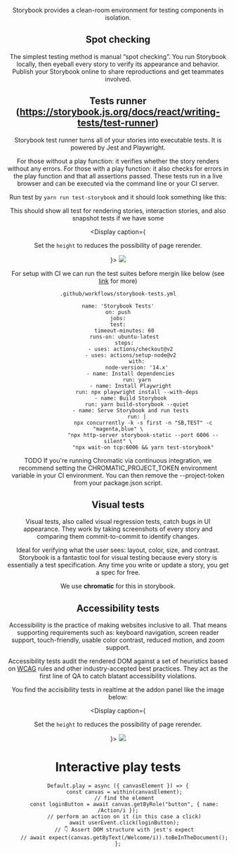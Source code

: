 

<Meta title="Testing" />

<Header text={'Testing'} imgSrc={'src/assets/HeaderDesign.png'}/>


Storybook provides a clean-room environment for testing components in isolation.


## Spot checking
The simplest testing method is manual “spot checking”. You run Storybook locally, then eyeball every story to verify its appearance and behavior. Publish your Storybook online to share reproductions and get teammates involved.

## Tests runner (https://storybook.js.org/docs/react/writing-tests/test-runner) 

Storybook test runner turns all of your stories into executable tests. It is powered by Jest and Playwright.

For those without a play function: it verifies whether the story renders without any errors.
For those with a play function: it also checks for errors in the play function and that all assertions passed.
These tests run in a live browser and can be executed via the command line or your CI server.

Run test by `yarn run test-storybook` and it should look something like this:

This should show all test for rendering stories, interaction stories, and also snapshot tests if we have some

<Display caption={<p>Set the <Code>height</Code> to reduces the possibility of page rerender.</p>}>
  <Image  src="src/assets/test-storybook.png " />
</Display>


For setup with CI we can run the test suites before mergin like below  (see [link](https://storybook.js.org/docs/react/writing-tests/test-runner) for more)

    .github/workflows/storybook-tests.yml

    name: 'Storybook Tests'
    on: push
    jobs:
    test:
        timeout-minutes: 60
        runs-on: ubuntu-latest
        steps:
            - uses: actions/checkout@v2
            - uses: actions/setup-node@v2
                with:
                node-version: '14.x'
            - name: Install dependencies
                run: yarn
            - name: Install Playwright
                run: npx playwright install --with-deps
            - name: Build Storybook
                run: yarn build-storybook --quiet
            - name: Serve Storybook and run tests
                run: |
                    npx concurrently -k -s first -n "SB,TEST" -c "magenta,blue" \
                    "npx http-server storybook-static --port 6006 --silent" \
                    "npx wait-on tcp:6006 && yarn test-storybook"

 
TODO
If you're running Chromatic via continuous integration, we recommend setting
the CHROMATIC_PROJECT_TOKEN environment variable in your CI environment.
You can then remove the --project-token from your package.json script.

## Visual tests


Visual tests, also called visual regression tests, catch bugs in UI appearance. They work by taking screenshots of every story and comparing them commit-to-commit to identify changes.

Ideal for verifying what the user sees: layout, color, size, and contrast. Storybook is a fantastic tool for visual testing because every story is essentially a test specification. Any time you write or update a story, you get a spec for free.

We use **chromatic** for this in storybook.


## Accessibility tests

Accessibility is the practice of making websites inclusive to all. That means supporting requirements such as: keyboard navigation, screen reader support, touch-friendly, usable color contrast, reduced motion, and zoom support.

Accessibility tests audit the rendered DOM against a set of heuristics based on [WCAG](https://www.w3.org/WAI/standards-guidelines/wcag/) rules and other industry-accepted best practices. They act as the first line of QA to catch blatant accessibility violations.


You find the accisibility tests in realtime at the addon panel like the image below:

<Display caption={<p>Set the <Code>height</Code> to reduces the possibility of page rerender.</p>}>
  <Image  src="src/assets/test-accessibility.png" />
</Display>

# Interactive play tests

    Default.play = async ({ canvasElement }) => {
        const canvas = within(canvasElement);
        // find the element
        const loginButton = await canvas.getByRole("button", { name: /Action/i });
        // perform an action on it (in this case a click)
        await userEvent.click(loginButton);
        // 👇 Assert DOM structure with jest's expect
        // await expect(canvas.getByText(/Welcome/i)).toBeInTheDocument();
    };


